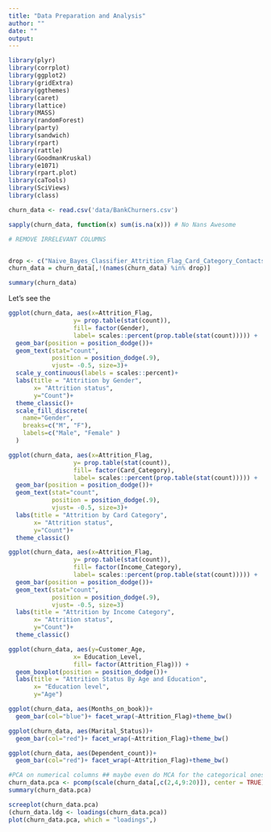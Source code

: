 ```yaml
---
title: "Data Preparation and Analysis"
author: ""
date: ""
output: 
---
```


```r
library(plyr)
library(corrplot)
library(ggplot2)
library(gridExtra)
library(ggthemes)
library(caret)
library(lattice)
library(MASS)
library(randomForest)
library(party)
library(sandwich)
library(rpart)
library(rattle)
library(GoodmanKruskal)
library(e1071)
library(rpart.plot)
library(caTools)
library(SciViews)
library(class)
```

```r
churn_data <- read.csv('data/BankChurners.csv')
```

```r
sapply(churn_data, function(x) sum(is.na(x))) # No Nans Awesome
```

```r

# REMOVE IRRELEVANT COLUMNS


drop <- c("Naive_Bayes_Classifier_Attrition_Flag_Card_Category_Contacts_Count_12_mon_Dependent_count_Education_Level_Months_Inactive_12_mon_1","Naive_Bayes_Classifier_Attrition_Flag_Card_Category_Contacts_Count_12_mon_Dependent_count_Education_Level_Months_Inactive_12_mon_2","CLIENTNUM")
churn_data = churn_data[,!(names(churn_data) %in% drop)]
```


```r
summary(churn_data)
```

Let's see the 


```r
ggplot(churn_data, aes(x=Attrition_Flag,
                  y= prop.table(stat(count)),
                  fill= factor(Gender),
                  label= scales::percent(prop.table(stat(count))))) +
  geom_bar(position = position_dodge())+
  geom_text(stat="count",
            position = position_dodge(.9),
            vjust= -0.5, size=3)+
  scale_y_continuous(labels = scales::percent)+
  labs(title = "Attrition by Gender",
       x= "Attrition status",
       y="Count")+
  theme_classic()+
  scale_fill_discrete(
    name="Gender",
    breaks=c("M", "F"),
    labels=c("Male", "Female" )
  )

ggplot(churn_data, aes(x=Attrition_Flag,
                  y= prop.table(stat(count)),
                  fill= factor(Card_Category),
                  label= scales::percent(prop.table(stat(count))))) +
  geom_bar(position = position_dodge())+
  geom_text(stat="count",
            position = position_dodge(.9),
            vjust= -0.5, size=3)+
  labs(title = "Attrition by Card Category",
       x= "Attrition status",
       y="Count")+
  theme_classic()

ggplot(churn_data, aes(x=Attrition_Flag,
                  y= prop.table(stat(count)),
                  fill= factor(Income_Category),
                  label= scales::percent(prop.table(stat(count))))) +
  geom_bar(position = position_dodge())+
  geom_text(stat="count",
            position = position_dodge(.9),
            vjust= -0.5, size=3)
  labs(title = "Attrition by Income Category",
       x= "Attrition status",
       y="Count")+
  theme_classic()

ggplot(churn_data, aes(y=Customer_Age,
                  x= Education_Level,
                  fill= factor(Attrition_Flag))) +
  geom_boxplot(position = position_dodge())+
  labs(title = "Attrition Status By Age and Education",
       x= "Education level",
       y="Age")

ggplot(churn_data, aes(Months_on_book))+
  geom_bar(col="blue")+ facet_wrap(~Attrition_Flag)+theme_bw()

ggplot(churn_data, aes(Marital_Status))+
  geom_bar(col="red")+ facet_wrap(~Attrition_Flag)+theme_bw()

ggplot(churn_data, aes(Dependent_count))+
  geom_bar(col="red")+ facet_wrap(~Attrition_Flag)+theme_bw()

```
```r

#PCA on numerical columns ## maybe even do MCA for the categorical ones
churn_data.pca <- pcomp(scale(churn_data[,c(2,4,9:20)]), center = TRUE)
summary(churn_data.pca)
```


```r
screeplot(churn_data.pca)
(churn_data.ldg <- loadings(churn_data.pca))
plot(churn_data.pca, which = "loadings",)
```



